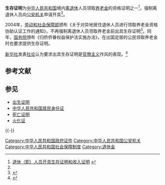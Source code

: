 '''生存证明'''为[[中华人民共和国|中华人民共和国]]境内[[离休|离]][[退休|退休]]人员领取[[养老金|养老金]]的资格证明之一<ref>[http://www.zjhz.lss.gov.cn/0602/5326.htm 退休（职）人员开具生存证明和收入证明] {{webarchive|url=https://web.archive.org/web/20080530013207/http://www.zjhz.lss.gov.cn/0602/5326.htm |date=2008-05-30 }}</ref>，强制离退休人员向[[公安机关|公安机关]]申请开具<ref name="a1"/>。

2004年，[[中华人民共和国劳动和社会保障部|劳动和社会保障部]]颁布《关于对异地居住退休人员进行领取养老金资格协助认证工作的通知》，不再强制离退休人员领取养老金前出具生存证明<ref>{{Cite web |url=http://news.xinhuanet.com/politics/2009-04/24/content_11249686.htm |title=“生存证明”并非堵塞冒领黑洞的良策 |access-date=2010-03-01 |archive-date=2009-04-29 |archive-url=https://web.archive.org/web/20090429184016/http://news.xinhuanet.com/politics/2009-04/24/content_11249686.htm |dead-url=no }}</ref>。同年，[[中华人民共和国国务院|国务院]]颁布《归侨侨眷权益保护法实施办法》，在出国定居的公民领取养老金时也要求提供生存证明。

[[新华社|新华社]]发表[[社论|社论]]认为要求出具生存证明是[[官僚主义|官僚主义]]作风的表现。<ref name="a1">{{Cite web |url=http://news.xinhuanet.com/employment/2005-12/16/content_3929574.htm |title=新华时评：如此《生存证明》太荒唐 |access-date=2010-03-01 |archive-date=2014-08-11 |archive-url=https://web.archive.org/web/20140811193652/http://news.xinhuanet.com/employment/2005-12/16/content_3929574.htm |dead-url=no }}</ref>

== 参考文献 ==
{{Reflist|30em}}

== 参见 ==
{{Portal box|中华人民共和国}}
* [[出生证明|出生证明]]
* [[中华人民共和国居民身份证|中华人民共和国居民身份证]]
* [[死亡证明|死亡证明]]
* [[火化证|火化证]]

{{-}}
{{中华人民共和国内地婚姻家庭相关证件}}

[[Category:中华人民共和国政府证件|Category:中华人民共和国政府证件]]
[[Category:中华人民共和国公安机关|Category:中华人民共和国公安机关]]
[[Category:中华人民共和国社会保障制度|Category:中华人民共和国社会保障制度]]
[[Category:退休金|Category:退休金]]